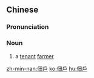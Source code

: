 {{also|佃户}}
==Chinese==
{{zh-forms|s=佃户}}

===Pronunciation===
{{zh-pron
|m=diànhù
|mn=tiān-hō͘
|cat=n
}}

===Noun===
{{zh-noun}}

# a [[tenant]] [[farmer]]

[[zh-min-nan:佃戶]]
[[ko:佃戶]]
[[hu:佃戶]]